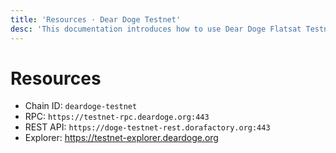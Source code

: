 ```yaml
---
title: 'Resources · Dear Doge Testnet'
desc: 'This documentation introduces how to use Dear Doge Flatsat Testnet to deploy and simulate applications running in space orbit.'
---
```



# Resources

- Chain ID: `deardoge-testnet`
- RPC: `https://testnet-rpc.deardoge.org:443`
- REST API: `https://doge-testnet-rest.dorafactory.org:443`
- Explorer: https://testnet-explorer.deardoge.org
